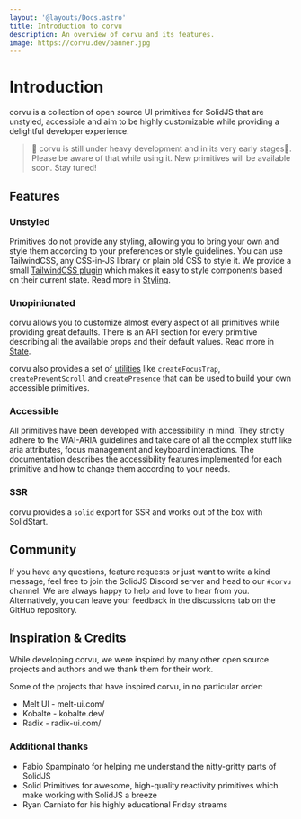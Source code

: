 ```yaml
---
layout: '@layouts/Docs.astro'
title: Introduction to corvu
description: An overview of corvu and its features.
image: https://corvu.dev/banner.jpg
---
```


# Introduction

corvu is a collection of open source UI primitives for <Link href="https://solidjs.com/" newTab>SolidJS</Link> that are unstyled, accessible and aim to be highly customizable while providing a delightful developer experience.

> 🚧 corvu is still under heavy development and in its very early stages🐣. Please be aware of that while using it. New primitives will be available soon. Stay tuned!

## Features
### Unstyled
Primitives do not provide any styling, allowing you to bring your own and style them according to your preferences or style guidelines. You can use TailwindCSS, any CSS-in-JS library or plain old CSS to style it. We provide a small [TailwindCSS plugin](/docs/styling/#tailwindcss-plugin) which makes it easy to style components based on their current state. Read more in [Styling](/docs/styling/).

### Unopinionated
corvu allows you to customize almost every aspect of all primitives while providing great defaults. There is an API section for every primitive describing all the available props and their default values. Read more in [State](/docs/state/).

corvu also provides a set of [utilities](/docs/overview/#utilities) like `createFocusTrap`, `createPreventScroll` and `createPresence` that can be used to build your own accessible primitives.

### Accessible

All primitives have been developed with accessibility in mind. They strictly adhere to the <Link href="https://www.w3.org/WAI/standards-guidelines/aria/" newTab>WAI-ARIA</Link> guidelines and take care of all the complex stuff like aria attributes, focus management and keyboard interactions. The documentation describes the accessibility features implemented for each primitive and how to change them according to your needs.

### SSR
corvu provides a `solid` export for SSR and works out of the box with <Link href="https://start.solidjs.com/" newTab>SolidStart</Link>.

## Community
If you have any questions, feature requests or just want to write a kind message, feel free to join the <Link href="https://discord.com/invite/solidjs" newTab>SolidJS Discord server</Link> and head to our `#corvu` channel. We are always happy to help and love to hear from you. Alternatively, you can leave your feedback in the <Link href="https://github.com/corvudev/corvu/discussions/" newTab>discussions tab</Link> on the GitHub repository.

## Inspiration & Credits
While developing corvu, we were inspired by many other open source projects and authors and we thank them for their work.

Some of the projects that have inspired corvu, in no particular order:

- Melt UI - <Link href="https://melt-ui.com/" newTab>melt-ui.com/</Link>
- Kobalte - <Link href="https://kobalte.dev/" newTab>kobalte.dev/</Link>
- Radix - <Link href="https://radix-ui.com/" newTab>radix-ui.com/</Link>

### Additional thanks
- <Link href="https://x.com/fabiospampinato/" newTab>Fabio Spampinato</Link> for helping me understand the nitty-gritty parts of SolidJS
- <Link href="https://github.com/solidjs-community/solid-primitives/" newTab>Solid Primitives</Link> for awesome, high-quality reactivity primitives which make working with SolidJS a breeze
- <Link href="https://x.com/RyanCarniato/" newTab>Ryan Carniato</Link> for his highly educational Friday streams
